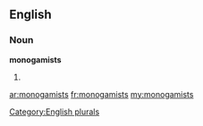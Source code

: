==English==

===Noun===
'''monogamists'''

# {{plural of|[[monogamist]]}}

[[Category:English plurals]]

[[ar:monogamists]]
[[fr:monogamists]]
[[my:monogamists]]